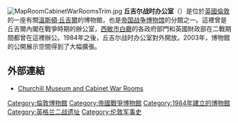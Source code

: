 [[File:MapRoomCabinetWarRoomsTrim.jpg|thumb]]
'''丘吉尔战时办公室'''（{{lang-en|Churchill Museum and Cabinet War Rooms}}）是位於[[英國|英國]][[倫敦|倫敦]]的一座有關[[溫斯頓·丘吉爾|溫斯頓·丘吉爾]]的博物館，也是[[帝国战争博物馆|帝国战争博物馆]]的分館之一。這裡曾是丘吉爾內閣在戰爭時期的辦公室，[[西敏市|西敏市]][[白廳|白廳]]的各政府部門和英國財政部在二戰期間都曾在這裡辦公。1984年之後，丘吉尔战时办公室對外開放。2003年，博物館的公開展示空間得到了大幅擴張。

== 外部連結 ==
{{Commons|Category:Cabinet War Rooms}}
*[https://web.archive.org/web/20151025194938/http://www.cwr.iwm.org.uk/ Churchill Museum and Cabinet War Rooms]

{{coord|51|30|07.5|N|0|07|44.5|W|region:GB_scale:5000|display=title}}

{{溫斯頓·邱吉爾}}

[[Category:倫敦博物館|Category:倫敦博物館]]
[[Category:帝國戰爭博物館|Category:帝國戰爭博物館]]
[[Category:1984年建立的博物館|Category:1984年建立的博物館]]
[[Category:英格兰二战遗址|Category:英格兰二战遗址]]
[[Category:伦敦军事史|Category:伦敦军事史]]